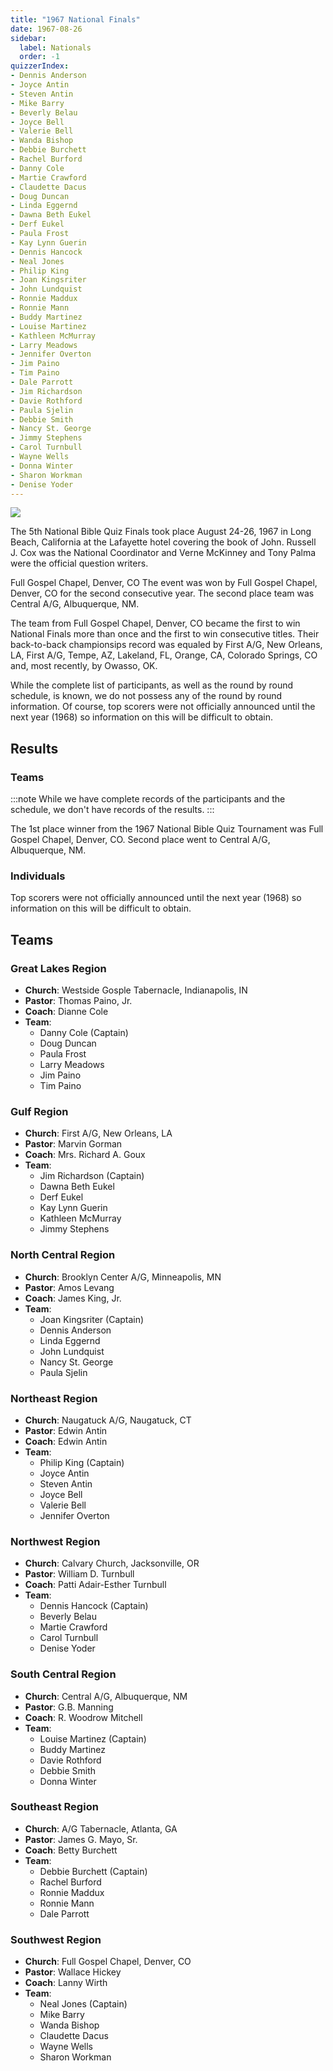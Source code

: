 ```yaml
---
title: "1967 National Finals"
date: 1967-08-26
sidebar:
  label: Nationals
  order: -1
quizzerIndex:
- Dennis Anderson
- Joyce Antin
- Steven Antin
- Mike Barry
- Beverly Belau
- Joyce Bell
- Valerie Bell
- Wanda Bishop
- Debbie Burchett
- Rachel Burford
- Danny Cole
- Martie Crawford
- Claudette Dacus
- Doug Duncan
- Linda Eggernd
- Dawna Beth Eukel
- Derf Eukel
- Paula Frost
- Kay Lynn Guerin
- Dennis Hancock
- Neal Jones
- Philip King
- Joan Kingsriter
- John Lundquist
- Ronnie Maddux
- Ronnie Mann
- Buddy Martinez
- Louise Martinez
- Kathleen McMurray
- Larry Meadows
- Jennifer Overton
- Jim Paino
- Tim Paino
- Dale Parrott
- Jim Richardson
- Davie Rothford
- Paula Sjelin
- Debbie Smith
- Nancy St. George
- Jimmy Stephens
- Carol Turnbull
- Wayne Wells
- Donna Winter
- Sharon Workman
- Denise Yoder
---
```



![](/assets/1967/CO-Denver.jpg)

The 5th National Bible Quiz Finals took place August 24-26, 1967 in Long Beach, California at the Lafayette hotel covering the book of John. Russell J. Cox was the National Coordinator and Verne McKinney and Tony Palma were the official question writers.

Full Gospel Chapel, Denver, CO
The event was won by Full Gospel Chapel, Denver, CO for the second consecutive year. The second place team was Central A/G, Albuquerque, NM.

The team from Full Gospel Chapel, Denver, CO became the first to win National Finals more than once and the first to win consecutive titles. Their back-to-back championsips record was equaled by First A/G, New Orleans, LA, First A/G, Tempe, AZ, Lakeland, FL, Orange, CA, Colorado Springs, CO and, most recently, by Owasso, OK.

While the complete list of participants, as well as the round by round schedule, is known, we do not possess any of the round by round information. Of course, top scorers were not officially announced until the next year (1968) so information on this will be difficult to obtain.

## Results

### Teams

:::note
While we have complete records of the participants and the schedule, we don't have records of the results.
:::

The 1st place winner from the 1967 National Bible Quiz Tournament was Full Gospel Chapel, Denver, CO. Second place went to Central A/G, Albuquerque, NM.

### Individuals

Top scorers were not officially announced until the next year (1968) so information on this will be difficult to obtain.

## Teams

<TeamRosterCard
  source="/assets/1967/IN-Indianapolis.jpg"
  alt="Westside Gosple Tabernacle, Indianapolis, IN">
### Great Lakes Region

* **Church**: Westside Gosple Tabernacle, Indianapolis, IN
* **Pastor**: Thomas Paino, Jr.
* **Coach**: Dianne Cole
* **Team**:
    * Danny Cole (Captain)
    * Doug Duncan
    * Paula Frost
    * Larry Meadows
    * Jim Paino
    * Tim Paino
</TeamRosterCard>

<TeamRosterCard
  source="/assets/1967/LA-NewOrleans.jpg"
  alt="First A/G, New Orleans, LA">
### Gulf Region

* **Church**: First A/G, New Orleans, LA
* **Pastor**: Marvin Gorman
* **Coach**: Mrs. Richard A. Goux
* **Team**:
    * Jim Richardson (Captain)
    * Dawna Beth Eukel
    * Derf Eukel
    * Kay Lynn Guerin
    * Kathleen McMurray
    * Jimmy Stephens
</TeamRosterCard>

<TeamRosterCard
  source="/assets/1967/MN-Minneapolis.jpg"
  alt="Brooklyn Center A/G, Minneapolis, MN">
### North Central Region

* **Church**: Brooklyn Center A/G, Minneapolis, MN
* **Pastor**: Amos Levang
* **Coach**: James King, Jr.
* **Team**:
    * Joan Kingsriter (Captain)
    * Dennis Anderson
    * Linda Eggernd
    * John Lundquist
    * Nancy St. George
    * Paula Sjelin
</TeamRosterCard>

<TeamRosterCard
  source="/assets/1967/CT-Naugatuck.jpg"
  alt="Naugatuck A/G, Naugatuck, CT">
### Northeast Region

* **Church**: Naugatuck A/G, Naugatuck, CT
* **Pastor**: Edwin Antin
* **Coach**: Edwin Antin
* **Team**:
    * Philip King (Captain)
    * Joyce Antin
    * Steven Antin
    * Joyce Bell
    * Valerie Bell
    * Jennifer Overton
</TeamRosterCard>

<TeamRosterCard
  source="/assets/1967/OR-Jacksonville.jpg"
  alt="Calvary Church, Jacksonville, OR">
### Northwest Region

* **Church**: Calvary Church, Jacksonville, OR
* **Pastor**: William D. Turnbull
* **Coach**: Patti Adair-Esther Turnbull
* **Team**:
    * Dennis Hancock (Captain)
    * Beverly Belau
    * Martie Crawford
    * Carol Turnbull
    * Denise Yoder
</TeamRosterCard>

<TeamRosterCard
  source="/assets/1967/NM-Albuquerque.jpg"
  alt="Central A/G, Albuquerque, NM">
### South Central Region

* **Church**: Central A/G, Albuquerque, NM
* **Pastor**: G.B. Manning
* **Coach**: R. Woodrow Mitchell
* **Team**:
    * Louise Martinez (Captain)
    * Buddy Martinez
    * Davie Rothford
    * Debbie Smith
    * Donna Winter
</TeamRosterCard>

<TeamRosterCard
  source="/assets/1967/GA-Atlanta.jpg"
  alt="A/G Tabernacle, Atlanta, GA">
### Southeast Region

* **Church**: A/G Tabernacle, Atlanta, GA
* **Pastor**: James G. Mayo, Sr.
* **Coach**: Betty Burchett
* **Team**:
    * Debbie Burchett (Captain)
    * Rachel Burford
    * Ronnie Maddux
    * Ronnie Mann
    * Dale Parrott
</TeamRosterCard>

<TeamRosterCard
  source="/assets/1967/CO-Denver.jpg"
  alt="Full Gospel Chapel, Denver, CO">
### Southwest Region

* **Church**: Full Gospel Chapel, Denver, CO
* **Pastor**: Wallace Hickey
* **Coach**: Lanny Wirth
* **Team**: 
    * Neal Jones (Captain)
    * Mike Barry
    * Wanda Bishop
    * Claudette Dacus
    * Wayne Wells
    * Sharon Workman
</TeamRosterCard>
